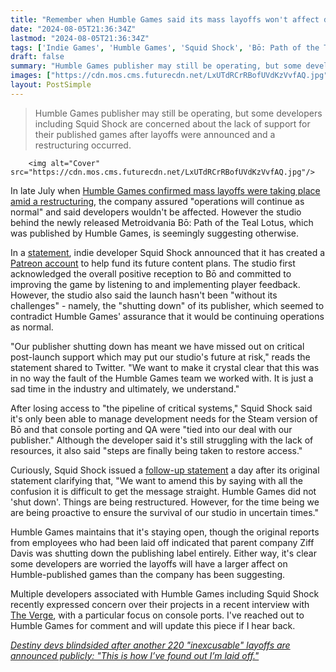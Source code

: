 ```yaml
---
title: "Remember when Humble Games said its mass layoffs won't affect devs? Well, one of those devs has turned to Patreon amid fears of losing 'critical post-launch support'"
date: "2024-08-05T21:36:34Z"
lastmod: "2024-08-05T21:36:34Z"
tags: ['Indie Games', 'Humble Games', 'Squid Shock', 'Bō: Path of the Teal Lotus', 'Metroidvania', 'Patreon', 'Steam', 'Console Porting', 'Ziff Davis', 'The Verge']
draft: false
summary: "Humble Games publisher may still be operating, but some developers including Squid Shock are concerned about the lack of support for their published games after layoffs were announced and a restructuring occurred."
images: ["https://cdn.mos.cms.futurecdn.net/LxUTdRCrRBofUVdKzVvfAQ.jpg"]
layout: PostSimple
---
```

> Humble Games publisher may still be operating, but some developers including Squid Shock are concerned about the lack of support for their published games after layoffs were announced and a restructuring occurred.


        <img alt="Cover" src="https://cdn.mos.cms.futurecdn.net/LxUTdRCrRBofUVdKzVvfAQ.jpg"/>
        
In late July when [Humble Games confirmed mass layoffs were taking place amid a restructuring](https://www.gamesradar.com/games/ign-owner-reportedly-closes-humble-games-publisher-of-wildly-popular-indie-games-like-coral-island-unpacking-signalis-and-forager/), the company assured "operations will continue as normal" and said developers wouldn't be affected. However the studio behind the newly released Metroidvania Bō: Path of the Teal Lotus, which was published by Humble Games, is seemingly suggesting otherwise.

In a [statement](https://x.com/SquidShock/status/1819405518831518064), indie developer Squid Shock announced that it has created a [Patreon account](https://www.patreon.com/squidshock) to help fund its future content plans. The studio first acknowledged the overall positive reception to Bō and committed to improving the game by listening to and implementing player feedback. However, the studio also said the launch hasn't been "without its challenges" - namely, the "shutting down" of its publisher, which seemed to contradict Humble Games' assurance that it would be continuing operations as normal.

"Our publisher shutting down has meant we have missed out on critical post-launch support which may put our studio's future at risk," reads the statement shared to Twitter. "We want to make it crystal clear that this was in no way the fault of the Humble Games team we worked with. It is just a sad time in the industry and ultimately, we understand."

After losing access to "the pipeline of critical systems," Squid Shock said it's only been able to manage development needs for the Steam version of Bō and that console porting and QA were "tied into our deal with our publisher." Although the developer said it's still struggling with the lack of resources, it also said "steps are finally being taken to restore access."

Curiously, Squid Shock issued a [follow-up statement](https://x.com/SquidShock/status/1819635648510546279) a day after its original statement clarifying that, "We want to amend this by saying with all the confusion it is difficult to get the message straight. Humble Games did not 'shut down'. Things are being restructured. However, for the time being we are being proactive to ensure the survival of our studio in uncertain times."

Humble Games maintains that it's staying open, though the original reports from employees who had been laid off indicated that parent company Ziff Davis was shutting down the publishing label entirely. Either way, it's clear some developers are worried the layoffs will have a larger affect on Humble-published games than the company has been suggesting.

Multiple developers associated with Humble Games including Squid Shock recently expressed concern over their projects in a recent interview with [The Verge](https://www.theverge.com/2024/8/2/24211410/humble-games-layoffs-indie-studios-uncertainty), with a particular focus on console ports. I've reached out to Humble Games for comment and will update this piece if I hear back.

[<em>Destiny devs blindsided after another 220 "inexcusable" layoffs are announced publicly: "This is how I’ve found out I’m laid off."</em>](https://www.gamesradar.com/games/destiny/destiny-devs-blindsided-after-another-220-inexcusable-layoffs-are-announced-publicly-this-is-how-ive-found-out-im-laid-off/)
        